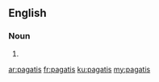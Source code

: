 ==English==

===Noun===
{{head|en|plural}}

# {{plural of|pagati|lang=en|nocat=1}}

[[ar:pagatis]]
[[fr:pagatis]]
[[ku:pagatis]]
[[my:pagatis]]
